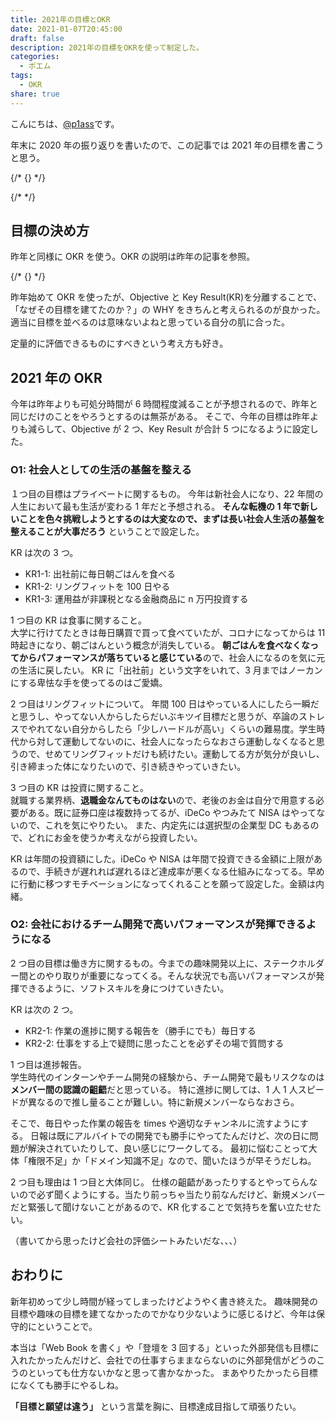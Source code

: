 ```yaml
---
title: 2021年の目標とOKR
date: 2021-01-07T20:45:00
draft: false
description: 2021年の目標をOKRを使って制定した。
categories:
  - ポエム
tags:
  - OKR
share: true
---
```


こんにちは、[@p1ass](https://twitter.com/p1ass)です。

年末に 2020 年の振り返りを書いたので、この記事では 2021 年の目標を書こうと思う。

{/* {<ex-link url="https://blog.p1ass.com/posts/review-of-2020/" >} */}

{/* <!--more--> */}

## 目標の決め方

昨年と同様に OKR を使う。OKR の説明は昨年の記事を参照。

{/* {<ex-link url="https://blog.p1ass.com/posts/okr-2020/" >} */}

昨年始めて OKR を使ったが、Objective と Key Result(KR)を分離することで、「なぜその目標を建てたのか？」の WHY をきちんと考えられるのが良かった。適当に目標を並べるのは意味ないよねと思っている自分の肌に合った。

定量的に評価できるものにすべきという考え方も好き。

## 2021 年の OKR

今年は昨年よりも可処分時間が 6 時間程度減ることが予想されるので、昨年と同じだけのことをやろうとするのは無茶がある。
そこで、今年の目標は昨年よりも減らして、Objective が 2 つ、Key Result が合計 5 つになるように設定した。

### O1: 社会人としての生活の基盤を整える

１つ目の目標はプライベートに関するもの。
今年は新社会人になり、22 年間の人生において最も生活が変わる 1 年だと予想される。
**そんな転機の 1 年で新しいことを色々挑戦しようとするのは大変なので、まずは長い社会人生活の基盤を整えることが大事だろう** ということで設定した。

KR は次の 3 つ。

- KR1-1: 出社前に毎日朝ごはんを食べる
- KR1-2: リングフィットを 100 日やる
- KR1-3: 運用益が非課税となる金融商品に n 万円投資する

1 つ目の KR は食事に関すること。  
大学に行けてたときは毎日購買で買って食べていたが、コロナになってからは 11 時起きになり、朝ごはんという概念が消失している。
**朝ごはんを食べなくなってからパフォーマンスが落ちていると感じている**ので、社会人になるのを気に元の生活に戻したい。
KR に「出社前」という文字をいれて、3 月まではノーカンにする卑怯な手を使ってるのはご愛嬌。

2 つ目はリングフィットについて。
年間 100 日はやっている人にしたら一瞬だと思うし、やってない人からしたらだいぶキツイ目標だと思うが、卒論のストレスでやれてない自分からしたら「少しハードルが高い」くらいの難易度。学生時代から対して運動してないのに、社会人になったらなおさら運動しなくなると思うので、せめてリングフィットだけも続けたい。運動してる方が気分が良いし、引き締まった体になりたいので、引き続きやっていきたい。

3 つ目の KR は投資に関すること。  
就職する業界柄、**退職金なんてものはない**ので、老後のお金は自分で用意する必要がある。既に証券口座は複数持ってるが、iDeCo やつみたて NISA はやってないので、これを気にやりたい。
また、内定先には選択型の企業型 DC もあるので、どれにお金を使うか考えながら投資したい。

KR は年間の投資額にした。iDeCo や NISA は年間で投資できる金額に上限があるので、手続きが遅れれば遅れるほど達成率が悪くなる仕組みになってる。早めに行動に移つすモチベーションになってくれることを願って設定した。金額は内緒。

### O2: 会社におけるチーム開発で高いパフォーマンスが発揮できるようになる

2 つ目の目標は働き方に関するもの。今までの趣味開発以上に、ステークホルダー間とのやり取りが重要になってくる。そんな状況でも高いパフォーマンスが発揮できるように、ソフトスキルを身につけていきたい。

KR は次の 2 つ。

- KR2-1: 作業の進捗に関する報告を（勝手にでも）毎日する
- KR2-2: 仕事をする上で疑問に思ったことを必ずその場で質問する

1 つ目は進捗報告。  
学生時代のインターンやチーム開発の経験から、チーム開発で最もリスクなのは**メンバー間の認識の齟齬**だと思っている。
特に進捗に関しては、1 人 1 人スピードが異なるので推し量ることが難しい。特に新規メンバーならなおさら。

そこで、毎日やった作業の報告を times や適切なチャンネルに流すようにする。
日報は既にアルバイトでの開発でも勝手にやってたんだけど、次の日に問題が解決されていたりして、良い感じにワークしてる。
最初に悩むことって大体「権限不足」か「ドメイン知識不足」なので、聞いたほうが早そうだしね。

2 つ目も理由は 1 つ目と大体同じ。
仕様の齟齬があったりするとやってらんないので必ず聞くようにする。当たり前っちゃ当たり前なんだけど、新規メンバーだと緊張して聞けないことがあるので、KR 化することで気持ちを奮い立たせたい。

（書いてから思ったけど会社の評価シートみたいだな、、、）

## おわりに

新年初めって少し時間が経ってしまったけどようやく書き終えた。
趣味開発の目標や趣味の目標を建てなかったのでかなり少ないように感じるけど、今年は保守的にということで。

本当は「Web Book を書く」や「登壇を 3 回する」といった外部発信も目標に入れたかったんだけど、会社での仕事すらままならないのに外部発信がどうのこうのといっても仕方ないかなと思って書かなかった。
まあやりたかったら目標になくても勝手にやるしね。

**「目標と願望は違う」** という言葉を胸に、目標達成目指して頑張りたい。
